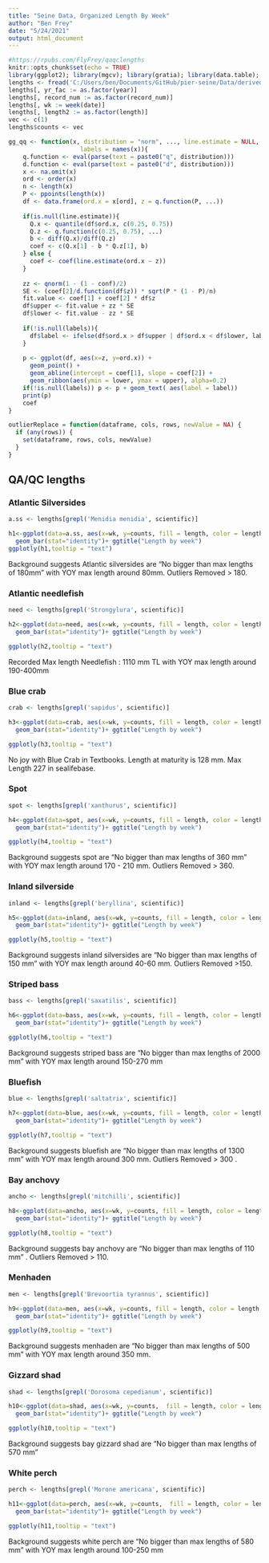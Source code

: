 ```yaml
---
title: "Seine Data, Organized Length By Week"
author: "Ben Frey"
date: "5/24/2021"
output: html_document
---
```


```r
#https://rpubs.com/FlyFrey/qaqclengths
knitr::opts_chunk$set(echo = TRUE)
library(ggplot2); library(mgcv); library(gratia); library(data.table); library(plotly) ;library(dplyr)
lengths <- fread('C:/Users/ben/Documents/GitHub/pier-seine/Data/derived/lengths2.csv')
lengths[, yr_fac := as.factor(year)]
lengths[, record_num := as.factor(record_num)]
lengths[, wk := week(date)]
lengths[, length2 := as.factor(length)]
vec <- c(1)
lengths$counts <- vec

gg_qq <- function(x, distribution = "norm", ..., line.estimate = NULL, conf = 0.95,
                    labels = names(x)){
    q.function <- eval(parse(text = paste0("q", distribution)))
    d.function <- eval(parse(text = paste0("d", distribution)))
    x <- na.omit(x)
    ord <- order(x)
    n <- length(x)
    P <- ppoints(length(x))
    df <- data.frame(ord.x = x[ord], z = q.function(P, ...))
    
    if(is.null(line.estimate)){
      Q.x <- quantile(df$ord.x, c(0.25, 0.75))
      Q.z <- q.function(c(0.25, 0.75), ...)
      b <- diff(Q.x)/diff(Q.z)
      coef <- c(Q.x[1] - b * Q.z[1], b)
    } else {
      coef <- coef(line.estimate(ord.x ~ z))
    }
    
    zz <- qnorm(1 - (1 - conf)/2)
    SE <- (coef[2]/d.function(df$z)) * sqrt(P * (1 - P)/n)
    fit.value <- coef[1] + coef[2] * df$z
    df$upper <- fit.value + zz * SE
    df$lower <- fit.value - zz * SE
    
    if(!is.null(labels)){ 
      df$label <- ifelse(df$ord.x > df$upper | df$ord.x < df$lower, labels[ord],"")
    }
    
    p <- ggplot(df, aes(x=z, y=ord.x)) +
      geom_point() + 
      geom_abline(intercept = coef[1], slope = coef[2]) +
      geom_ribbon(aes(ymin = lower, ymax = upper), alpha=0.2) 
    if(!is.null(labels)) p <- p + geom_text( aes(label = label))
    print(p)
    coef
}

outlierReplace = function(dataframe, cols, rows, newValue = NA) {
  if (any(rows)) {
    set(dataframe, rows, cols, newValue)
  }
}
```


## QA/QC lengths
### Atlantic Silversides

```r
a.ss <- lengths[grepl('Menidia menidia', scientific)]

h1<-ggplot(data=a.ss, aes(x=wk, y=counts, fill = length, color = length,order = reorder(length2, -length), text = paste("Week:", wk,"Length:", length), show.legend=T)) +
  geom_bar(stat="identity")+ ggtitle("Length by week") 
ggplotly(h1,tooltip = "text")

```

Background suggests Atlantic silversides are "No bigger than max lengths of 180mm" with YOY max length around 80mm. Outliers Removed > 180.

### Atlantic needlefish
```r
need <- lengths[grepl('Strongylura', scientific)]

h2<-ggplot(data=need, aes(x=wk, y=counts, fill = length, color = length, order = reorder(length2, -length), text = paste("Week:", wk,"Length:", length), show.legend=T)) +
  geom_bar(stat="identity")+ ggtitle("Length by week") 

ggplotly(h2,tooltip = "text")

```
Recorded Max length Needlefish : 1110 mm TL with YOY max length around 190-400mm

### Blue crab
```r
crab <- lengths[grepl('sapidus', scientific)]

h3<-ggplot(data=crab, aes(x=wk, y=counts, fill = length, color = length, order = reorder(length2, -length), text = paste("Week:", wk,"Length:", length), show.legend=T)) +
  geom_bar(stat="identity")+ ggtitle("Length by week") 

ggplotly(h3,tooltip = "text")
```
No joy with Blue Crab in Textbooks. Length at maturity is 128 mm.  Max Length 227 in sealifebase.

### Spot
```r
spot <- lengths[grepl('xanthurus', scientific)]

h4<-ggplot(data=spot, aes(x=wk, y=counts, fill = length, color = length, order = reorder(length2, -length), text = paste("Week:", wk,"Length:", length), show.legend=T))+
  geom_bar(stat="identity")+ ggtitle("Length by week") 

ggplotly(h4,tooltip = "text")
```
Background suggests spot are "No bigger than max lengths of 360 mm" with YOY max length around 170 - 210 mm. Outliers Removed > 360.


### Inland silverside
```r
inland <- lengths[grepl('beryllina', scientific)]

h5<-ggplot(data=inland, aes(x=wk, y=counts, fill = length, color = length, order = reorder(length2, -length), text = paste("Week:", wk,"Length:", length), show.legend=T)) +
  geom_bar(stat="identity")+ ggtitle("Length by week") 

ggplotly(h5,tooltip = "text")
```
Background suggests inland silversides are "No bigger than max lengths of 150 mm" with YOY max length around 40-60 mm. Outliers Removed >150.

### Striped bass
```r
bass <- lengths[grepl('saxatilis', scientific)]

h6<-ggplot(data=bass, aes(x=wk, y=counts, fill = length, color = length, order = reorder(length2, -length), text = paste("Week:", wk,"Length:", length), show.legend=T)) +
  geom_bar(stat="identity")+ ggtitle("Length by week") 

ggplotly(h6,tooltip = "text")
```
Background suggests striped bass are "No bigger than max lengths of 2000 mm" with YOY max length around 150-270 mm

### Bluefish
```r
blue <- lengths[grepl('saltatrix', scientific)]

h7<-ggplot(data=blue, aes(x=wk, y=counts, fill = length, color = length, order = reorder(length2, -length), text = paste("Week:", wk,"Length:", length), show.legend=T)) +
  geom_bar(stat="identity")+ ggtitle("Length by week") 

ggplotly(h7,tooltip = "text")
```
Background suggests bluefish are "No bigger than max lengths of 1300 mm" with YOY max length around 300 mm. Outliers Removed > 300 .

### Bay anchovy
```r
ancho <- lengths[grepl('mitchilli', scientific)]

h8<-ggplot(data=ancho, aes(x=wk, y=counts, fill = length, color = length, order = reorder(length2, -length), text = paste("Week:", wk,"Length:", length), show.legend=T)) +
  geom_bar(stat="identity")+ ggtitle("Length by week") 

ggplotly(h8,tooltip = "text")
```
Background suggests bay anchovy are "No bigger than max lengths of 110 mm" . Outliers Removed > 110.



### Menhaden
```r
men <- lengths[grepl('Brevoortia tyrannus', scientific)]

h9<-ggplot(data=men, aes(x=wk, y=counts, fill = length, color = length, order = reorder(length2, -length), text = paste("Week:", wk,"Length:", length), show.legend=T)) +
  geom_bar(stat="identity")+ ggtitle("Length by week") 

ggplotly(h9,tooltip = "text")
```

Background suggests menhaden are "No bigger than max lengths of 500 mm" with YOY max length around 350 mm. 

### Gizzard shad
```r
shad <- lengths[grepl('Dorosoma cepedianum', scientific)]

h10<-ggplot(data=shad, aes(x=wk, y=counts,  fill = length, color = length, order = reorder(length2, -length), text = paste("Week:", wk,"Length:", length), show.legend=T))+
  geom_bar(stat="identity")+ ggtitle("Length by week") 

ggplotly(h10,tooltip = "text")
```
Background suggests bay gizzard shad are "No bigger than max lengths of 570 mm" 

### White perch
```r
perch <- lengths[grepl('Morone americana', scientific)]

h11<-ggplot(data=perch, aes(x=wk, y=counts,  fill = length, color = length, order = reorder(length2, -length), text = paste("Week:", wk,"Length:", length), show.legend=T))+
  geom_bar(stat="identity")+ ggtitle("Length by week") 

ggplotly(h11,tooltip = "text")
```
Background suggests white perch are "No bigger than max lengths of 580 mm" with YOY max length around 100-250 mm
